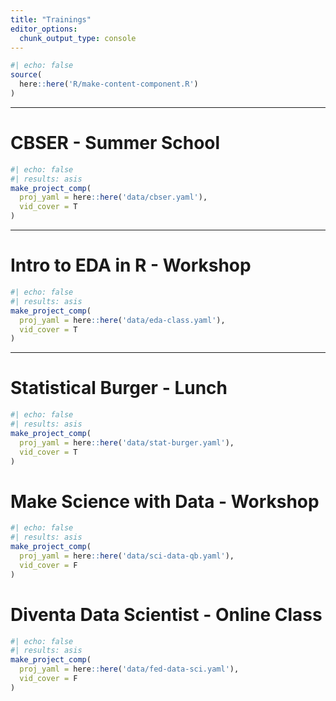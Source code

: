 ```yaml
---
title: "Trainings"
editor_options: 
  chunk_output_type: console
---
```


```r
#| echo: false
source(
  here::here('R/make-content-component.R') 
)
```

<hr>

# CBSER - Summer School

```r
#| echo: false  
#| results: asis 
make_project_comp(
  proj_yaml = here::here('data/cbser.yaml'),
  vid_cover = T
)
```

<hr>

# Intro to EDA in R - Workshop

```r
#| echo: false  
#| results: asis 
make_project_comp(
  proj_yaml = here::here('data/eda-class.yaml'),
  vid_cover = T
)
```

<hr>

# Statistical Burger - Lunch

```r
#| echo: false  
#| results: asis 
make_project_comp(
  proj_yaml = here::here('data/stat-burger.yaml'),
  vid_cover = T
)
```

# Make Science with Data - Workshop

```r
#| echo: false  
#| results: asis 
make_project_comp(
  proj_yaml = here::here('data/sci-data-qb.yaml'),
  vid_cover = F
)
```

# Diventa Data Scientist - Online Class

```r
#| echo: false  
#| results: asis 
make_project_comp(
  proj_yaml = here::here('data/fed-data-sci.yaml'),
  vid_cover = F
)
```
